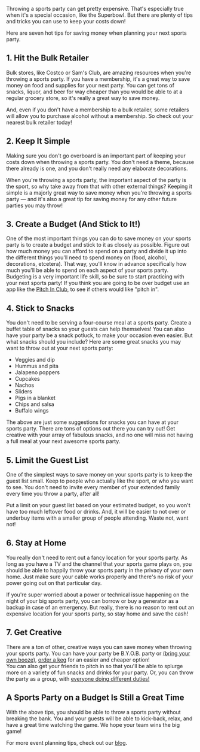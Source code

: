 <BlogImage  />
<BlogInfo  />

Throwing a sports party can get pretty expensive. That's especially true when it's a special occasion, 
like the Superbowl. But there are plenty of tips and tricks you can use to keep your costs down!

Here are seven hot tips for saving money when planning your next sports party.

<MobileAd />

## 1. Hit the Bulk Retailer

Bulk stores, like Costco or Sam's Club, are amazing resources when you're throwing a sports party. 
If you have a membership, it's a great way to save money on food and supplies for your next party. 
You can get tons of snacks, liquor, and beer for way cheaper than you would be able to at a regular 
grocery store, so it's really a great way to save money.

And, even if you don't have a membership to a bulk retailer, some retailers will allow you to purchase 
alcohol without a membership. So check out your nearest bulk retailer today!

<MobileAd />
<DesktopAdHoriz />

## 2. Keep It Simple

Making sure you don't go overboard is an important part of keeping your costs down when throwing a 
sports party. You don't need a theme, because there already is one, and you don't really need any elaborate 
decorations.

When you're throwing a sports party, the important aspect of the party is the sport, so why take away from 
that with other external things? Keeping it simple is a majorly great way to save money when you're throwing 
a sports party — and it's also a great tip for saving money for any other future parties you may throw!

<MobileAd />

## 3. Create a Budget (And Stick to It!)

One of the most important things you can do to save money on your sports party is to create a budget and 
stick to it as closely as possible. Figure out how much money you can afford to spend on a party and divide 
it up into the different things you'll need to spend money on (food, alcohol, decorations, etcetera).
That way, you'll know in advance specifically how much you'll be able to spend on each aspect of your sports 
party. Budgeting is a very important life skill, so be sure to start practicing with your next sports party!
If you think you are going to be over budget use an app like the 
[Pitch In Club](https://pitchinclub.com), to see if others would like "pitch in".

<MobileAd />
<DesktopAdHoriz />

## 4. Stick to Snacks

You don't need to be serving a four-course meal at a sports party. Create a buffet table of snacks so your 
guests can help themselves! You can also have your party be a snack potluck, to make your occasion even easier. 
But what snacks should you include? Here are some great snacks you may want to throw out at your next sports party:

- Veggies and dip
- Hummus and pita
- Jalapeno poppers
- Cupcakes
- Nachos
- Sliders
- Pigs in a blanket
- Chips and salsa
- Buffalo wings

The above are just some suggestions for snacks you can have at your sports party. There are tons of 
options out there you can try out! Get creative with your array of fabulous snacks, and no one will 
miss not having a full meal at your next awesome sports party.

<MobileAd />
<DesktopAdSquare />

## 5. Limit the Guest List

One of the simplest ways to save money on your sports party is to keep the guest list small. Keep to people who 
actually like the sport, or who you want to see. You don't need to invite every member of your extended family 
every time you throw a party, after all!

Put a limit on your guest list based on your estimated budget, so you won't have too much leftover food 
or drinks. And, it will be easier to not over or underbuy items with a smaller group of people attending. 
Waste not, want not!

<MobileAd />

## 6. Stay at Home

You really don't need to rent out a fancy location for your sports party. As long as you have a TV and 
the channel that your sports game plays on, you should be able to happily throw your sports party in the 
privacy of your own home. Just make sure your cable works properly and there's no risk of your power going 
out on that particular day.

If you're super worried about a power or technical issue happening on the night of your big sports party, 
you can borrow or buy a generator as a backup in case of an emergency. But really, there is no reason to 
rent out an expensive location for your sports party, so stay home and save the cash!

<DesktopAdHoriz />

## 7. Get Creative

There are a ton of other, creative ways you can save money when throwing your sports party. You can have 
your party be B.Y.O.B. party or 
[(bring your own booze)](https://www.thestar.com/life/food_wine/advice/2019/09/14/the-case-for-byob-and-why-its-not-taboo-to-bring-wine-to-restaurants-that-allow-it.html),
[order a keg](https://learn.kegerator.com/keg-sizes/)
for an easier and cheaper option!  
You can also get your friends to pitch in so that you'll be able to splurge more on a variety of fun snacks 
and drinks for your party. Or, you can throw the party as a group, with 
[everyone doing different duties!](https://pitchinclub.com/blog/organize-football-watch-party-the-easy-way)

<MobileAd />

## A Sports Party on a Budget Is Still a Great Time 

With the above tips, you should be able to throw a sports party without breaking the bank. You and your 
guests will be able to kick-back, relax, and have a great time watching the game. We hope your team wins 
the big game!

For more event planning tips, check out our [blog](https://pitchinclub.com).

<MobileAdSquare />
<MobileAd />

<DesktopAdSquare />
